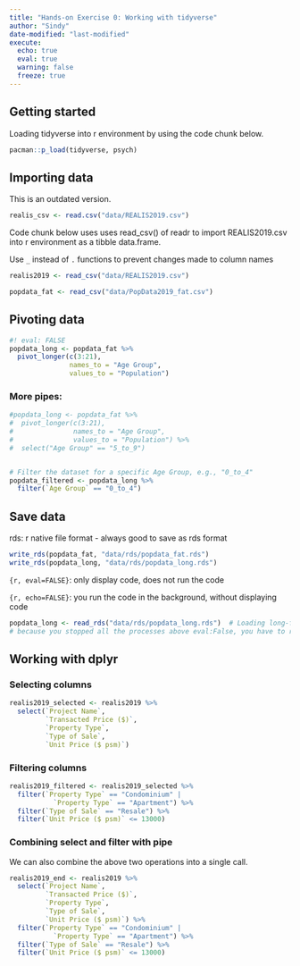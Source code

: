 ```yaml
---
title: "Hands-on Exercise 0: Working with tidyverse"
author: "Sindy"
date-modified: "last-modified"
execute:
  echo: true
  eval: true
  warning: false
  freeze: true
---
```


## Getting started

Loading tidyverse into r environment by using the code chunk below.

```r
pacman::p_load(tidyverse, psych)
```

## Importing data

This is an outdated version.

```r
realis_csv <- read.csv("data/REALIS2019.csv")
```

Code chunk below uses uses read_csv() of readr to import REALIS2019.csv into r environment as a tibble data.frame.

Use `_` instead of `.` functions to prevent changes made to column names

```r
realis2019 <- read_csv("data/REALIS2019.csv")
```

```r
popdata_fat <- read_csv("data/PopData2019_fat.csv")
```

## Pivoting data

```r
#! eval: FALSE
popdata_long <- popdata_fat %>%
  pivot_longer(c(3:21),
               names_to = "Age Group",
               values_to = "Population")
```

### More pipes:

```r
#popdata_long <- popdata_fat %>%
#  pivot_longer(c(3:21),
#               names_to = "Age Group",
#               values_to = "Population") %>%
#  select("Age Group" == "5_to_9")


# Filter the dataset for a specific Age Group, e.g., "0_to_4"
popdata_filtered <- popdata_long %>%
  filter(`Age Group` == "0_to_4")
```

## Save data

rds: r native file format - always good to save as rds format

```r
write_rds(popdata_fat, "data/rds/popdata_fat.rds")
write_rds(popdata_long, "data/rds/popdata_long.rds")
```

`{r, eval=FALSE}`: only display code, does not run the code

`{r, echo=FALSE}`: you run the code in the background, without displaying code

```r
popdata_long <- read_rds("data/rds/popdata_long.rds")  # Loading long-format population data
# because you stopped all the processes above eval:False, you have to read the processed file again. 
```

## Working with dplyr

### Selecting columns

```r
realis2019_selected <- realis2019 %>%
  select(`Project Name`,
         `Transacted Price ($)`,
         `Property Type`,
         `Type of Sale`,
         `Unit Price ($ psm)`)
```

### Filtering columns

```r
realis2019_filtered <- realis2019_selected %>%
  filter(`Property Type` == "Condominium" |
           `Property Type` == "Apartment") %>%
  filter(`Type of Sale` == "Resale") %>%
  filter(`Unit Price ($ psm)` <= 13000)
```

### Combining select and filter with pipe

We can also combine the above two operations into a single call.

```r
realis2019_end <- realis2019 %>%
  select(`Project Name`,
         `Transacted Price ($)`,
         `Property Type`,
         `Type of Sale`,
         `Unit Price ($ psm)`) %>%
  filter(`Property Type` == "Condominium" |
           `Property Type` == "Apartment") %>%
  filter(`Type of Sale` == "Resale") %>%
  filter(`Unit Price ($ psm)` <= 13000)
```
